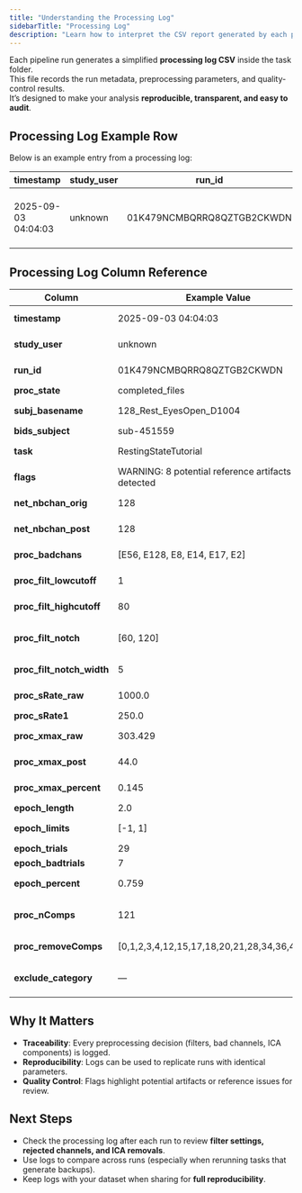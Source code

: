 ```yaml
---
title: "Understanding the Processing Log"
sidebarTitle: "Processing Log"
description: "Learn how to interpret the CSV report generated by each pipeline run"
---
```


Each pipeline run generates a simplified **processing log CSV** inside the task folder.  
This file records the run metadata, preprocessing parameters, and quality-control results.  
It’s designed to make your analysis **reproducible, transparent, and easy to audit**.

## Processing Log Example Row

Below is an example entry from a processing log:

| timestamp           | study_user | run_id                       | proc_state       | subj_basename                | bids_subject | task                 | flags                                           | net_nbchan_orig | net_nbchan_post | proc_badchans                               | proc_filt_lowcutoff | proc_filt_highcutoff | proc_filt_notch | proc_filt_notch_width | proc_sRate_raw | proc_sRate1 | proc_xmax_raw | proc_xmax_post | proc_xmax_percent     | epoch_length | epoch_limits | epoch_trials | epoch_badtrials | epoch_percent         | proc_nComps | proc_removeComps                                   | exclude_category |
|---------------------|------------|------------------------------|------------------|------------------------------|--------------|----------------------|------------------------------------------------|-----------------|-----------------|---------------------------------------------|---------------------|----------------------|-----------------|-----------------------|----------------|-------------|---------------|----------------|-----------------------|--------------|--------------|--------------|-----------------|-----------------------|-------------|----------------------------------------------------|-----------------|
| 2025-09-03 04:04:03 | unknown    | 01K479NCMBQRRQ8QZTGB2CKWDN   | completed_files  | 128_Rest_EyesOpen_D1004      | sub-451559   | RestingStateTutorial | WARNING: 8 potential reference artifacts detected | 128             | 128             | ['E56', 'E128', 'E8', 'E14', 'E17', 'E2'] | 1                   | 80                   | [60, 120]       | 5                     | 1000.0         | 250.0       | 303.429       | 44.0           | 0.14500921138058656   | 2.0          | [-1, 1]      | 29           | 7               | 0.7586206896551724    | 121         | [0, 1, 2, 3, 4, 12, 15, 17, 18, 20, 21, 28, 34, 36, 49, 74] |                 |

## Processing Log Column Reference

| Column                | Example Value | Description |
|------------------------|---------------|-------------|
| **timestamp**          | 2025-09-03 04:04:03 | Time when the run completed |
| **study_user**         | unknown | User ID (or `unknown` if not set) |
| **run_id**             | 01K479NCMBQRRQ8QZTGB2CKWDN | Unique identifier for this run |
| **proc_state**         | completed_files | Status of the run |
| **subj_basename**      | 128_Rest_EyesOpen_D1004 | Original recording file name |
| **bids_subject**       | sub-451559 | BIDS subject identifier |
| **task**               | RestingStateTutorial | Task or condition name |
| **flags**              | WARNING: 8 potential reference artifacts detected | Warnings or notes from preprocessing |
| **net_nbchan_orig**    | 128 | Channels in the raw input |
| **net_nbchan_post**    | 128 | Channels after preprocessing |
| **proc_badchans**      | [E56, E128, E8, E14, E17, E2] | List of bad channels removed |
| **proc_filt_lowcutoff** | 1 | High-pass filter cutoff (Hz) |
| **proc_filt_highcutoff** | 80 | Low-pass filter cutoff (Hz) |
| **proc_filt_notch**    | [60, 120] | Notch filter frequencies applied (Hz) |
| **proc_filt_notch_width** | 5 | Width of notch filter (Hz) |
| **proc_sRate_raw**     | 1000.0 | Original sampling rate (Hz) |
| **proc_sRate1**        | 250.0 | Resampled rate (Hz) |
| **proc_xmax_raw**      | 303.429 | Duration of raw recording (s) |
| **proc_xmax_post**     | 44.0 | Duration after trimming/cropping (s) |
| **proc_xmax_percent**  | 0.145 | Proportion of usable data kept |
| **epoch_length**       | 2.0 | Epoch length (s) |
| **epoch_limits**       | [-1, 1] | Time window per epoch (s) |
| **epoch_trials**       | 29 | Total epochs created |
| **epoch_badtrials**    | 7 | Rejected epochs |
| **epoch_percent**      | 0.759 | Percentage of epochs retained |
| **proc_nComps**        | 121 | Number of ICA components estimated |
| **proc_removeComps**   | [0,1,2,3,4,12,15,17,18,20,21,28,34,36,49,74] | Indices of ICA components removed |
| **exclude_category**   | — | Categories of excluded components/channels |


## Why It Matters

- **Traceability**: Every preprocessing decision (filters, bad channels, ICA components) is logged.  
- **Reproducibility**: Logs can be used to replicate runs with identical parameters.  
- **Quality Control**: Flags highlight potential artifacts or reference issues for review.

## Next Steps

- Check the processing log after each run to review **filter settings, rejected channels, and ICA removals**.  
- Use logs to compare across runs (especially when rerunning tasks that generate backups).  
- Keep logs with your dataset when sharing for **full reproducibility**.
